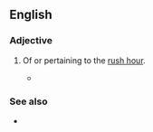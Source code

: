 {{also|rush hour}}
==English==

===Adjective===
{{en-adj|-}}

# Of or pertaining to the [[rush hour]].
#: {{ux|en|The '''rush-hour''' trains are normally extremely busy.}}
#* {{quote-journal|en|year=1961|month=October|title=The winter timetables of British Railways: Southern Region|journal=Trains Illustrated|pages=593-594|text=An extra '''rush-hour''' train has eased overcrowding of the former 5.39 p.m. to Salisbury; this now leaves at 5.43 and an additional electric service to Alton departs at 5.39 p.m.}}

===See also===
* {{l|en|rush hour}}
